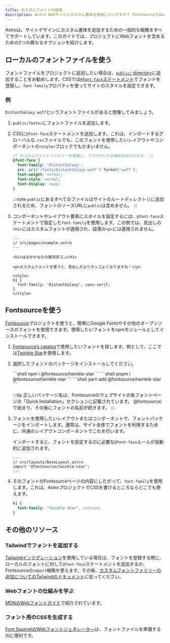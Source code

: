 ```yaml
---
title: カスタムフォントの使用
description: Astro Webサイトにカスタム書体を使用したいですか？ FontsourceでGoogle Fontsを使用するか、お好みのフォントを追加してください。
---
```




Astroは、サイトデザインにカスタム書体を追加するための一般的な戦略をすべてサポートしています。このガイドでは、プロジェクトにWebフォントを含めるための2つの異なるオプションを紹介します。

## ローカルのフォントファイルを使う

フォントファイルをプロジェクトに追加したい場合は、[`public/` directory](/ja/core-concepts/project-structure/#public)に追加することをお勧めします。CSSでは[`@font-face`ステートメント](https://developer.mozilla.org/ja/docs/Web/CSS/@font-face)でフォントを登録し、`font-family`プロパティを使ってサイトのスタイルを設定できます。

### 例

`DistantGalaxy.woff`というフォントファイルがあると想像してみましょう。

1. `public/fonts/`にフォントファイルを追加します。

2. CSSに`@font-face`ステートメントを追加します。これは、インポートするグローバルな`.css`ファイルでも、このフォントを使用したいレイアウトやコンポーネントの`<style>`ブロックでもかまいません。

    ```css
    /* カスタムフォントファミリーを登録し、ブラウザにその場所を知らせます。 */
    @font-face {
      font-family: 'DistantGalaxy';
      src: url('/fonts/DistantGalaxy.woff') format('woff');
      font-weight: normal;
      font-style: normal;
      font-display: swap;
    }
    ```

    :::note
    `public`にあるすべてのファイルはサイトのルートディレクトリに追加されるため、フォントのソースURLに`public`は含めません。
    :::

3. コンポーネントやレイアウト要素にスタイルを設定するには、`@font-face`ステートメントで指定した`font-family`を使用します。この例では、見出しの`<h1>`にはカスタムフォントが適用され、段落の`<p>`には適用されません。

    ```astro {10-12}
    ---
    // src/pages/example.astro
    ---

    <h1>はるかかなたの銀河系で…</h1>

    <p>カスタムフォントを使うと、見出しがよりカッコよくなりますね！</p>

    <style>
    h1 {
      font-family: 'DistantGalaxy', sans-serif;
    }
    </style>
    ```

## Fontsourceを使う

[Fontsource](https://fontsource.org/)プロジェクトを使うと、簡単にGoogle Fontsやその他のオープンソースのフォントを使用できます。使用したいフォントをnpmモジュールとしてインストールできます。

1. [Fontsource’s catalog](https://fontsource.org/fonts)で使用したいフォントを探します。例として、ここでは[Twinkle Star](https://fontsource.org/fonts/twinkle-star)を使用します。

2. 選択したフォントのパッケージをインストールしてください。

    <PackageManagerTabs>
      <Fragment slot="npm">
      ```shell
      npm i @fontsource/twinkle-star
      ```
      </Fragment>
      <Fragment slot="pnpm">
      ```shell
      pnpm i @fontsource/twinkle-star
      ```
      </Fragment>
      <Fragment slot="yarn">
      ```shell
      yarn add @fontsource/twinkle-star
      ```
      </Fragment>
    </PackageManagerTabs>

    :::tip
    正しいパッケージ名は、Fontsourceのウェブサイトの各フォントページの「Quick Installation」セクションに記載されています。 @fontsource/で始まり、その後にフォントの名前が続きます。
    :::

3. フォントを使用したいレイアウトまたはコンポーネントで、フォントパッケージをインポートします。通常は、サイト全体でフォントを利用するために、共通のレイアウトコンポーネントでこれを行います。

    インポートすると、フォントを設定するのに必要な`@font-face`ルールが自動的に追加されます。

    ```astro
    ---
    // src/layouts/BaseLayout.astro
    import '@fontsource/twinkle-star';
    ---
    ```

4. そのフォントのFontsourceページの内容にしたがって、`font-family`を使用します。これは、AstroプロジェクトでCSSを書けるところならどこでも使えます。

    ```css
    h1 {
      font-family: "Twinkle Star", cursive;
    }
    ```

## その他のリソース

### Tailwindでフォントを追加する

[Tailwindインテグレーション](/ja/guides/integrations-guide/tailwind/)を使用している場合は、フォントを登録する際に、ローカルのフォントに対して`@font-face`ステートメントを追加するか、Fontsourceの`import`戦略を使えます。その後、[カスタムフォントファミリーの追加についてのTailwindのドキュメント](https://tailwindcss.com/docs/font-family#using-custom-values)に従ってください。

### Webフォントの仕組みを学ぶ

[MDNのWebフォントガイド](https://developer.mozilla.org/ja/docs/Learn/CSS/Styling_text/Web_fonts)で紹介されています。

### フォント用のCSSを生成する

[Font SquirrelのWebフォントジェネレータ―](https://www.fontsquirrel.com/tools/webfont-generator)は、フォントファイルを準備するのに便利です。
